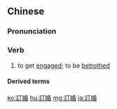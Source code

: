 {{also|订婚}}
==Chinese==
{{zh-forms|s=订婚|alt=定婚}}

===Pronunciation===
{{zh-pron
|m=dìnghūn
|c=ding6 fan1,ding3 fan1
|mn=tēng-hun
|cat=v
}}

===Verb===
{{zh-verb}}

# to get [[engaged]]; to be [[betrothed]]

====Derived terms====
{{zh-der|訂婚戒指|訂婚指環}}

{{zh-cat|Intermediate}}

[[ko:訂婚]]
[[hu:訂婚]]
[[mg:訂婚]]
[[ja:訂婚]]